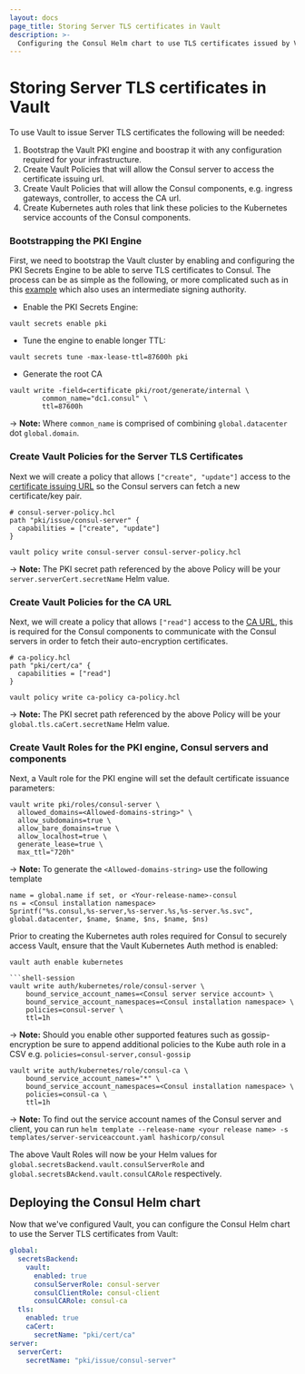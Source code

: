 ```yaml
---
layout: docs
page_title: Storing Server TLS certificates in Vault
description: >-
  Configuring the Consul Helm chart to use TLS certificates issued by Vault for the Consul server.
---
```


# Storing Server TLS certificates in Vault

To use Vault to issue Server TLS certificates the following will be needed:

1. Bootstrap the Vault PKI engine and boostrap it with any configuration required for your infrastructure.
1. Create Vault Policies that will allow the Consul server to access the certificate issuing url.
1. Create Vault Policies that will allow the Consul components, e.g. ingress gateways, controller, to access the CA url.
1. Create Kubernetes auth roles that link these policies to the Kubernetes service accounts of the Consul components.


### Bootstrapping the PKI Engine
First, we need to bootstrap the Vault cluster by enabling and configuring the PKI Secrets Engine to be able to serve
TLS certificates to Consul. The process can be as simple as the following, or more complicated such as in this [example](https://learn.hashicorp.com/tutorials/consul/vault-pki-consul-secure-tls)
which also uses an intermediate signing authority.

* Enable the PKI Secrets Engine:
```shell-session
vault secrets enable pki
```
* Tune the engine to enable longer TTL:
```shell-session
vault secrets tune -max-lease-ttl=87600h pki
```
* Generate the root CA
```shell-session
vault write -field=certificate pki/root/generate/internal \
        common_name="dc1.consul" \
        ttl=87600h
```
-> **Note:** Where `common_name` is comprised of combining `global.datacenter` dot `global.domain`.

### Create Vault Policies for the Server TLS Certificates

Next we will create a policy that allows `["create", "update"]` access to the
[certificate issuing URL](https://www.vaultproject.io/api/secret/pki#generate-certificate) so the Consul servers can
fetch a new certificate/key pair.

```shell-session
# consul-server-policy.hcl
path "pki/issue/consul-server" {
  capabilities = ["create", "update"]
}
```

```shell-session
vault policy write consul-server consul-server-policy.hcl
```
-> **Note:** The PKI secret path referenced by the above Policy will be your `server.serverCert.secretName` Helm value.

### Create Vault Policies for the CA URL

Next, we will create a policy that allows `["read"]` access to the [CA URL](https://www.vaultproject.io/api/secret/pki#read-certificate),
this is required for the Consul components to communicate with the Consul servers in order to fetch their auto-encryption certificates.

```shell-session
# ca-policy.hcl
path "pki/cert/ca" {
  capabilities = ["read"]
}
```

```shell-session
vault policy write ca-policy ca-policy.hcl
```
-> **Note:** The PKI secret path referenced by the above Policy will be your `global.tls.caCert.secretName` Helm value.

### Create Vault Roles for the PKI engine, Consul servers and components

Next, a Vault role for the PKI engine will set the default certificate issuance parameters:

```shell-session
vault write pki/roles/consul-server \
  allowed_domains=<Allowed-domains-string>" \
  allow_subdomains=true \
  allow_bare_domains=true \
  allow_localhost=true \
  generate_lease=true \
  max_ttl="720h"
```

-> **Note:** To generate the `<Allowed-domains-string>` use the following template

```shell-session
name = global.name if set, or <Your-release-name>-consul
ns = <Consul installation namespace>
Sprintf("%s.consul,%s-server,%s-server.%s,%s-server.%s.svc", global.datacenter, $name, $name, $ns, $name, $ns)
```

Prior to creating the Kubernetes auth roles required for Consul to securely access Vault, ensure that the Vault Kubernetes Auth method is enabled:

```shell-session
vault auth enable kubernetes

```shell-session
vault write auth/kubernetes/role/consul-server \
    bound_service_account_names=<Consul server service account> \
    bound_service_account_namespaces=<Consul installation namespace> \
    policies=consul-server \
    ttl=1h
```

-> **Note:** Should you enable other supported features such as gossip-encryption be sure to append additional policies to
the Kube auth role in a CSV e.g.  `policies=consul-server,consul-gossip`

```shell-session
vault write auth/kubernetes/role/consul-ca \
    bound_service_account_names="*" \
    bound_service_account_namespaces=<Consul installation namespace> \
    policies=consul-ca \
    ttl=1h
```

-> **Note:** To find out the service account names of the Consul server and client,
you can run
`helm template --release-name <your release name> -s templates/server-serviceaccount.yaml hashicorp/consul`

The above Vault Roles will now be your Helm values for `global.secretsBackend.vault.consulServerRole` and
`global.secretsBAckend.vault.consulCARole` respectively.


## Deploying the Consul Helm chart

Now that we've configured Vault, you can configure the Consul Helm chart to
use the Server TLS certificates from Vault:

```yaml
global:
  secretsBackend:
    vault:
      enabled: true
      consulServerRole: consul-server
      consulClientRole: consul-client
      consulCARole: consul-ca
  tls:
    enabled: true
    caCert:
      secretName: "pki/cert/ca"
server:
  serverCert:
    secretName: "pki/issue/consul-server"
```

